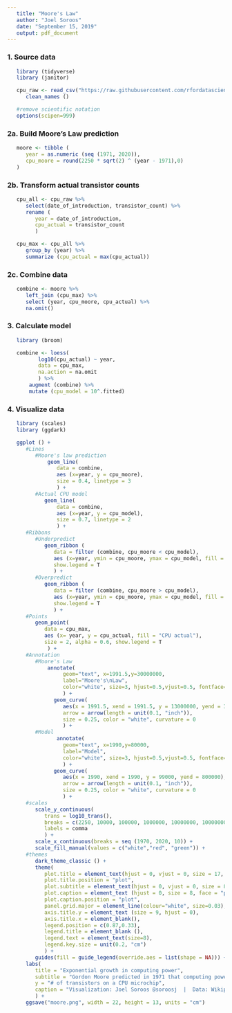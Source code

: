 ```yaml
---
   title: "Moore's Law"
   author: "Joel Soroos"
   date: "September 15, 2019"
   output: pdf_document
---
```



### 1. Source data
```r

   library (tidyverse)
   library (janitor) 

   cpu_raw <- read_csv("https://raw.githubusercontent.com/rfordatascience/tidytuesday/master/data/2019/2019-09-03/cpu.csv") %>%
      clean_names ()

   #remove scientific notation 
   options(scipen=999)
```
   

### 2a.  Build Moore's Law prediction
```r

   moore <- tibble (
      year = as.numeric (seq (1971, 2020)),
      cpu_moore = round(2250 * sqrt(2) ^ (year - 1971),0)
   )
```


### 2b.  Transform actual transistor counts
```r

   cpu_all <- cpu_raw %>%
      select(date_of_introduction, transistor_count) %>%
      rename (
         year = date_of_introduction,
         cpu_actual = transistor_count
         )

   cpu_max <- cpu_all %>%
      group_by (year) %>%
      summarize (cpu_actual = max(cpu_actual))
```


### 2c.  Combine data
```r
   
   combine <- moore %>%
      left_join (cpu_max) %>%
      select (year, cpu_moore, cpu_actual) %>%
      na.omit()
```

### 3.  Calculate model
```r

   library (broom)

   combine <- loess(		    
          log10(cpu_actual) ~ year,		   
          data = cpu_max,		       
          na.action = na.omit
          ) %>%		
       augment (combine) %>%
       mutate (cpu_model = 10^.fitted)
```


### 4. Visualize data
```r

   library (scales)
   library (ggdark)

   ggplot () +
      #Lines
         #Moore's law prediction
             geom_line(
                data = combine,
                aes (x=year, y = cpu_moore),
                size = 0.4, linetype = 3
                ) +
         #Actual CPU model
            geom_line(
                data = combine,
                aes (x=year, y = cpu_model),
                size = 0.7, linetype = 2
                ) + 
      #Ribbons
         #Underpredict
            geom_ribbon (
               data = filter (combine, cpu_moore < cpu_model),
               aes (x=year, ymin = cpu_moore, ymax = cpu_model, fill = "Model fit > Moore's Law"),
               show.legend = T
               ) +
         #Overpredict
            geom_ribbon (
               data = filter (combine, cpu_moore > cpu_model),
               aes (x=year, ymin = cpu_moore, ymax = cpu_model, fill = "Model fit < Moore's Law"),
               show.legend = T
               ) +
      #Points
         geom_point(
            data = cpu_max,
            aes (x= year, y = cpu_actual, fill = "CPU actual"),
            size = 2, alpha = 0.6, show.legend = T
             ) +
      #Annotation
         #Moore's Law
             annotate(
                  geom="text", x=1991.5,y=30000000,
                  label="Moore's\nLaw", 
                  color="white", size=3, hjust=0.5,vjust=0.5, fontface="bold"
                  ) +
               geom_curve(
                  aes(x = 1991.5, xend = 1991.5, y = 13000000, yend = 3000000),
                  arrow = arrow(length = unit(0.1, "inch")),
                  size = 0.25, color = "white", curvature = 0  
                  ) +   
         #Model
                annotate(
                  geom="text", x=1990,y=80000,
                  label="Model", 
                  color="white", size=3, hjust=0.5,vjust=0.5, fontface="bold"
                  ) +
               geom_curve(
                  aes(x = 1990, xend = 1990, y = 99000, yend = 800000),
                  arrow = arrow(length = unit(0.1, "inch")),
                  size = 0.25, color = "white", curvature = 0  
                  ) +   
      #scales
         scale_y_continuous(
            trans = log10_trans(),
            breaks = c(2250, 10000, 100000, 1000000, 10000000, 100000000, 1000000000, 10000000000, 100000000000),
            labels = comma
            ) +
         scale_x_continuous(breaks = seq (1970, 2020, 10)) +
         scale_fill_manual(values = c("white","red", "green")) +
      #themes
         dark_theme_classic () +
         theme(
            plot.title = element_text(hjust = 0, vjust = 0, size = 17, face = "bold", margin = margin (0,0,7,0)),
            plot.title.position = "plot",
            plot.subtitle = element_text(hjust = 0, vjust = 0, size = 8, face = "bold", margin = margin (0,0,30,0)),
            plot.caption = element_text (hjust = 0, size = 8, face = "plain", margin = margin (15,0,0,0), color="#6D7C83"),
            plot.caption.position = "plot",
            panel.grid.major = element_line(colour="white", size=0.03),
            axis.title.y = element_text (size = 9, hjust = 0),
            axis.title.x = element_blank(),
            legend.position = c(0.87,0.33),
            legend.title = element_blank (),
            legend.text = element_text(size=8),
            legend.key.size = unit(0.2, "cm")
            ) +
         guides(fill = guide_legend(override.aes = list(shape = NA))) +
      labs(
         title = "Exponential growth in computing power",
         subtitle = "Gordon Moore predicted in 1971 that computing power would double approximately every 2 years (Moore's Law).\nOver the next 38 years he has largely been correct - slightly below through 2000, slightly above from 2001-2012 and slightly trailing more recently.",
         y = "# of transistors on a CPU microchip",
         caption = "Visualization: Joel Soroos @soroosj  |  Data: Wikipedia via R4DS Tidy Tuesday"
         ) +
      ggsave("moore.png", width = 22, height = 13, units = "cm")
```